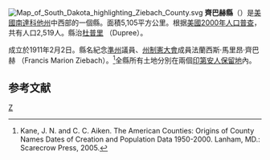 {{noteTA
|T=zh-hans:齐巴赫县 (南达科他州);zh-hk:齊巴赫縣 (南達科他州);zh-tw:齊巴赫郡 (南達科他州);
}}
[[File:Map_of_South_Dakota_highlighting_Ziebach_County.svg|right]]
'''齊巴赫縣'''（{{lang-en|Ziebach County}}）是[[美國|美國]][[南達科他州|南達科他州]]中西部的一個縣。面積5,105平方公里。根据[[美國2000年人口普查|美國2000年人口普查]]，共有人口2,519人。縣治[[杜普里_(南達科他州)|杜普里]] （Dupree）。

成立於1911年2月2日。縣名紀念[[達科他準州|準州]]議員、[[南達科他州憲法|州制憲大會]]成員法蘭西斯·馬里昂·齊巴赫 （Francis Marion Ziebach）。<ref>Kane, J. N. and C. C. Aiken. The American Counties: Origins of County Names Dates of Creation and Population Data 1950-2000. Lanham, MD.: Scarecrow Press, 2005.</ref>全縣所有土地分別在兩個[[印第安人|印第安人]][[印第安人保留地|保留地]]內。

== 参考文献 ==
<div class="references-small">
<references />
</div>

[[Category:南達科他州行政區劃|Z]]